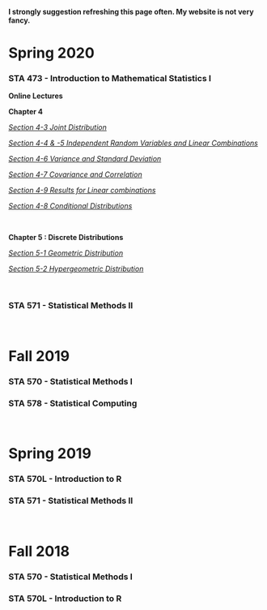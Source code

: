 
**I strongly suggestion refreshing this page often.  My website is not very fancy.**

# Spring 2020

### STA 473 - Introduction to Mathematical Statistics I

**Online Lectures**

**Chapter 4**

[*Section 4-3 Joint Distribution*](Sec4-3_Joint_Distribution.html)

[*Section 4-4 & -5 Independent Random Variables and Linear Combinations*](Sec4-4&5_Independent_RV_and_Linear_Combinations.html)

[*Section 4-6 Variance and Standard Deviation*](Sec4-6_Variance_and_Standard_Deviation.html)

[*Section 4-7 Covariance and Correlation*](Sec4-7_Covariance.html)

[*Section 4-9 Results for Linear combinations*](Sec4-9_Results_of_Linear_Combinations.html)

[*Section 4-8 Conditional Distributions*](Sec4-8_Conditional_Distributions.html)

$~$

**Chapter 5 : Discrete Distributions**

[*Section 5-1 Geometric Distribution*](Sec5-1_Geometric.html)

[*Section 5-2 Hypergeometric Distribution*](Sec5-2_HyperGeometric.html)

$~$

### STA 571 - Statistical Methods II

$~$
$~$

# Fall 2019

### STA 570 - Statistical Methods I

### STA 578 - Statistical Computing

$~$

# Spring 2019

### STA 570L - Introduction to R

### STA 571 - Statistical Methods II

$~$

# Fall 2018

### STA 570 - Statistical Methods I

### STA 570L - Introduction to R
